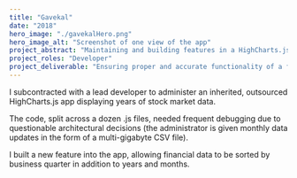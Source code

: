 ```yaml
---
title: "Gavekal"
date: "2018"
hero_image: "./gavekalHero.png"
hero_image_alt: "Screenshot of one view of the app"
project_abstract: "Maintaining and building features in a HighCharts.js App"
project_roles: "Developer"
project_deliverable: "Ensuring proper and accurate functionality of a financial chart app"
---
```

I subcontracted with a lead developer to administer an inherited, outsourced HighCharts.js app displaying years of stock market data.

The code, split across a dozen .js files, needed frequent debugging due to questionable architectural decisions (the administrator is given monthly data updates in the form of a multi-gigabyte CSV file).

I built a new feature into the app, allowing financial data to be sorted by business quarter in addition to years and months.
